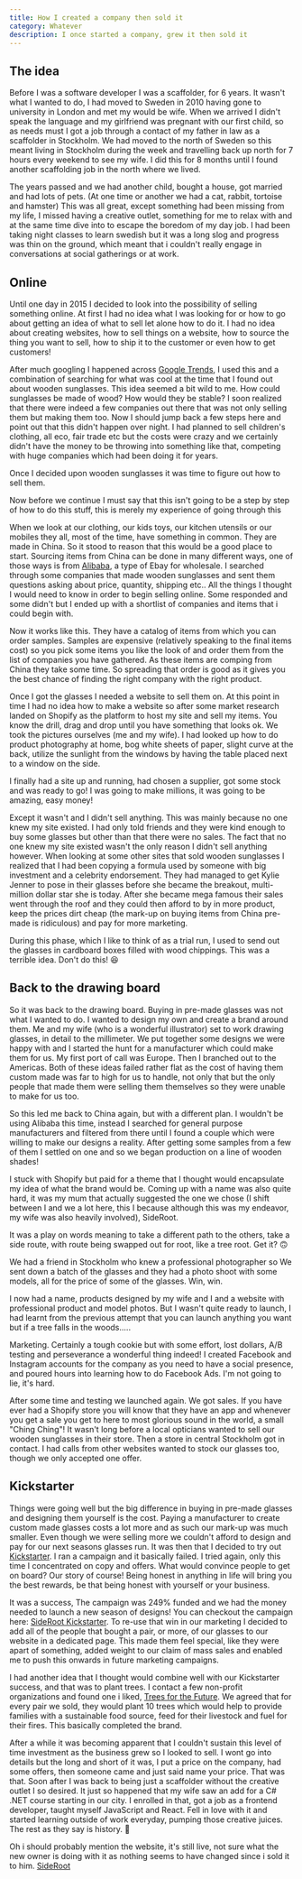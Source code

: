 ```yaml
---
title: How I created a company then sold it
category: Whatever
description: I once started a company, grew it then sold it
---
```


## The idea

Before I was a software developer I was a scaffolder, for 6 years. It wasn't
what I wanted to do, I had moved to Sweden in 2010 having gone to university in
London and met my would be wife. When we arrived I didn't speak the language and
my girlfriend was pregnant with our first child, so as needs must I got a job
through a contact of my father in law as a scaffolder in Stockholm. We had moved
to the north of Sweden so this meant living in Stockholm during the week and
travelling back up north for 7 hours every weekend to see my wife. I did this
for 8 months until I found another scaffolding job in the north where we lived.

The years passed and we had another child, bought a house, got married and had
lots of pets. (At one time or another we had a cat, rabbit, tortoise and
hamster) This was all great, except something had been missing from my life, I
missed having a creative outlet, something for me to relax with and at the same
time dive into to escape the boredom of my day job. I had been taking night
classes to learn swedish but it was a long slog and progress was thin on the
ground, which meant that i couldn't really engage in conversations at social
gatherings or at work.

## Online

Until one day in 2015 I decided to look into the possibility of selling
something online. At first I had no idea what I was looking for or how to go
about getting an idea of what to sell let alone how to do it. I had no idea
about creating websites, how to sell things on a website, how to source the
thing you want to sell, how to ship it to the customer or even how to get
customers!

After much googling I happened across
[Google Trends](https://trends.google.com/trends/?geo=US), I used this and a
combination of searching for what was cool at the time that I found out about
wooden sunglasses. This idea seemed a bit wild to me. How could sunglasses be
made of wood? How would they be stable? I soon realized that there were indeed a
few companies out there that was not only selling them but making them too. Now
I should jump back a few steps here and point out that this didn't happen over
night. I had planned to sell children's clothing, all eco, fair trade etc but
the costs were crazy and we certainly didn't have the money to be throwing into
something like that, competing with huge companies which had been doing it for
years.

Once I decided upon wooden sunglasses it was time to figure out how to sell
them.

Now before we continue I must say that this isn't going to be a step by step
of how to do this stuff, this is merely my experience of going through this

When we look at our clothing, our kids toys, our kitchen utensils or our mobiles
they all, most of the time, have something in common. They are made in China. So
it stood to reason that this would be a good place to start. Sourcing items from
China can be done in many different ways, one of those ways is from
[Alibaba](https://www.alibaba.com/), a type of Ebay for wholesale. I searched
through some companies that made wooden sunglasses and sent them questions
asking about price, quantity, shipping etc.. All the things I thought I would
need to know in order to begin selling online. Some responded and some didn't
but I ended up with a shortlist of companies and items that i could begin with.

Now it works like this. They have a catalog of items from which you can order
samples. Samples are expensive (relatively speaking to the final items cost) so
you pick some items you like the look of and order them from the list of
companies you have gathered. As these items are comping from China they take
some time. So spreading that order is good as it gives you the best chance of
finding the right company with the right product.

Once I got the glasses I needed a website to sell them on. At this point in time
I had no idea how to make a website so after some market research landed on
Shopify as the platform to host my site and sell my items. You know the drill,
drag and drop until you have something that looks ok. We took the pictures
ourselves (me and my wife). I had looked up how to do product photography at
home, bog white sheets of paper, slight curve at the back, utilize the sunlight
from the windows by having the table placed next to a window on the side.

I finally had a site up and running, had chosen a supplier, got some stock and
was ready to go! I was going to make millions, it was going to be amazing, easy
money!

Except it wasn't and I didn't sell anything. This was mainly because no one knew
my site existed. I had only told friends and they were kind enough to buy some
glasses but other than that there were no sales. The fact that no one knew my
site existed wasn't the only reason I didn't sell anything however. When looking
at some other sites that sold wooden sunglasses I realized that I had been
copying a formula used by someone with big investment and a celebrity
endorsement. They had managed to get Kylie Jenner to pose in their glasses
before she became the breakout, multi-million dollar star she is today. After
she became mega famous their sales went through the roof and they could then
afford to by in more product, keep the prices dirt cheap (the mark-up on buying
items from China pre-made is ridiculous) and pay for more marketing.

During this phase, which I like to think of as a trial run, I used to send out
the glasses in cardboard boxes filled with wood chippings. This was a terrible
idea. Don't do this! 😆

## Back to the drawing board

So it was back to the drawing board. Buying in pre-made glasses was not what I
wanted to do. I wanted to design my own and create a brand around them. Me and
my wife (who is a wonderful illustrator) set to work drawing glasses, in detail
to the millimeter. We put together some designs we were happy with and I started
the hunt for a manufacturer which could make them for us. My first port of call
was Europe. Then I branched out to the Americas. Both of these ideas failed
rather flat as the cost of having them custom made was far to high for us to
handle, not only that but the only people that made them were selling them
themselves so they were unable to make for us too.

So this led me back to China again, but with a different plan. I wouldn't be
using Alibaba this time, instead I searched for general purpose manufacturers
and filtered from there until I found a couple which were willing to make our
designs a reality. After getting some samples from a few of them I settled on
one and so we began production on a line of wooden shades!

I stuck with Shopify but paid for a theme that I thought would encapsulate my
idea of what the brand would be. Coming up with a name was also quite hard, it
was my mum that actually suggested the one we chose (I shift between I and we a
lot here, this I because although this was my endeavor, my wife was also heavily
involved), SideRoot.

It was a play on words meaning to take a different path to the others, take a
side route, with route being swapped out for root, like a tree root. Get it?
🙃

We had a friend in Stockholm who knew a professional photographer so We sent
down a batch of the glasses and they had a photo shoot with some models, all for
the price of some of the glasses. Win, win.

I now had a name, products designed by my wife and I and a website with
professional product and model photos. But I wasn't quite ready to launch, I had
learnt from the previous attempt that you can launch anything you want but if a
tree falls in the woods.....

Marketing. Certainly a tough cookie but with some effort, lost dollars, A/B
testing and perseverance a wonderful thing indeed! I created Facebook and
Instagram accounts for the company as you need to have a social presence, and
poured hours into learning how to do Facebook Ads. I'm not going to lie, it's
hard.

After some time and testing we launched again. We got sales. If you have ever
had a Shopify store you will know that they have an app and whenever you get a
sale you get to here to most glorious sound in the world, a small "Ching Ching"!
It wasn't long before a local opticians wanted to sell our wooden sunglasses in
their store. Then a store in central Stockholm got in contact. I had calls from
other websites wanted to stock our glasses too, though we only accepted one
offer.

## Kickstarter

Things were going well but the big difference in buying in pre-made glasses and
designing them yourself is the cost. Paying a manufacturer to create custom made
glasses costs a lot more and as such our mark-up was much smaller. Even though
we were selling more we couldn't afford to design and pay for our next seasons
glasses run. It was then that I decided to try out
[Kickstarter](https://www.kickstarter.com/). I ran a campaign and it basically
failed. I tried again, only this time I concentrated on copy and offers. What
would convince people to get on board? Our story of course! Being honest in
anything in life will bring you the best rewards, be that being honest with
yourself or your business.

It was a success, The campaign was 249% funded and we had the money needed to
launch a new season of designs! You can checkout the campaign here:
[SideRoot Kickstarter](https://www.kickstarter.com/projects/sideroot/sideroot-the-first-flexible-wood-sunglasses-a-perf?ref=user_menu).
To re-use that win in our marketing I decided to add all of the people that
bought a pair, or more, of our glasses to our website in a dedicated page. This
made them feel special, like they were apart of something, added weight to our
claim of mass sales and enabled me to push this onwards in future marketing
campaigns.

I had another idea that I thought would combine well with our Kickstarter
success, and that was to plant trees. I contact a few non-profit organizations
and found one i liked, [Trees for the Future](https://trees.org/). We agreed
that for every pair we sold, they would plant 10 trees which would help to
provide families with a sustainable food source, feed for their livestock and
fuel for their fires. This basically completed the brand.

After a while it was becoming apparent that I couldn't sustain this level of
time investment as the business grew so I looked to sell. I wont go into details
but the long and short of it was, I put a price on the company, had some offers,
then someone came and just said name your price. That was that. Soon after I was
back to being just a scaffolder without the creative outlet I so desired. It
just so happened that my wife saw an add for a C# .NET course starting in our
city. I enrolled in that, got a job as a frontend developer, taught myself
JavaScript and React. Fell in love with it and started learning outside of work
everyday, pumping those creative juices. The rest as they say is history. 👊

Oh i should probably mention the website, it's still live, not sure what the new
owner is doing with it as nothing seems to have changed since i sold it to him.
[SideRoot](https://sideroot.com/)
